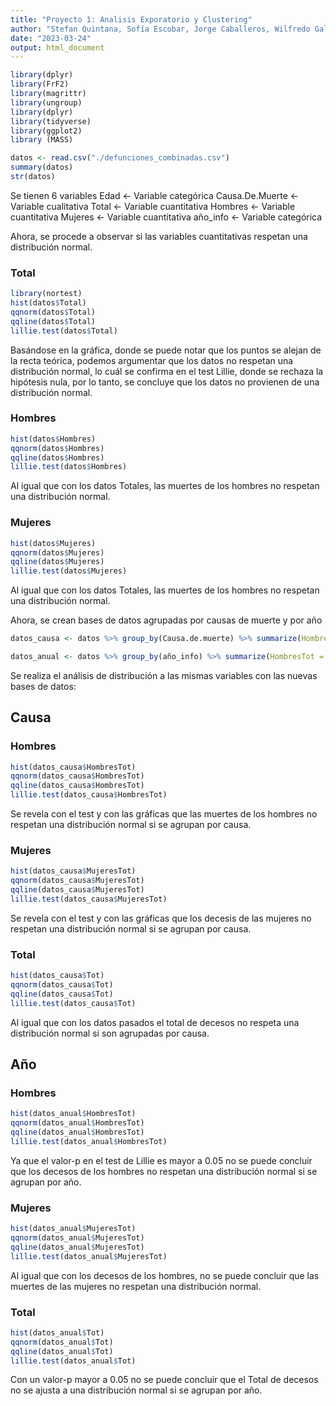 ---
title: "Proyecto 1: Analisis Exporatorio y Clustering"
author: "Stefan Quintana, Sofía Escobar, Jorge Caballeros, Wilfredo Gallegos"
date: "2023-03-24"
output: html_document
---

```{r,echo=FALSE}
library(dplyr)
library(FrF2)
library(magrittr)
library(ungroup)
library(dplyr)
library(tidyverse)
library(ggplot2)
library (MASS)

datos <- read.csv("./defunciones_combinadas.csv")
summary(datos)
str(datos)
```

Se tienen 6 variables
Edad <- Variable categórica
Causa.De.Muerte <- Variable cualitativa
Total <- Variable cuantitativa
Hombres <- Variable cuantitativa
Mujeres <- Variable cuantitativa
año_info <- Variable categórica

Ahora, se procede a observar si las variables cuantitativas respetan una distribución normal.

### Total
```{r}
library(nortest)
hist(datos$Total)
qqnorm(datos$Total)
qqline(datos$Total)
lillie.test(datos$Total)
```
Basándose en la gráfica, donde se puede notar que los puntos se alejan de la recta teórica, podemos argumentar que los datos no respetan una distribución normal, lo cuál se confirma en el test Lillie, donde se rechaza la hipótesis nula, por lo tanto, se concluye que los datos no provienen de una distribución normal.

### Hombres
```{r}
hist(datos$Hombres)
qqnorm(datos$Hombres)
qqline(datos$Hombres)
lillie.test(datos$Hombres)
```
Al igual que con los datos Totales, las muertes de los hombres no respetan una distribución normal.

### Mujeres
```{r}
hist(datos$Mujeres)
qqnorm(datos$Mujeres)
qqline(datos$Mujeres)
lillie.test(datos$Mujeres)
```
Al igual que con los datos Totales, las muertes de los hombres no respetan una distribución normal.

Ahora, se crean bases de datos agrupadas por causas de muerte y por año
```{r}
datos_causa <- datos %>% group_by(Causa.de.muerte) %>% summarize(HombresTot = sum(Hombres), MujeresTot = sum(Mujeres), Tot = sum(Total))

datos_anual <- datos %>% group_by(año_info) %>% summarize(HombresTot = sum(Hombres), MujeresTot = sum(Mujeres), Tot = sum(Total))
```

Se realiza el análisis de distribución a las mismas variables con las nuevas bases de datos:

## Causa

### Hombres
```{r}
hist(datos_causa$HombresTot)
qqnorm(datos_causa$HombresTot)
qqline(datos_causa$HombresTot)
lillie.test(datos_causa$HombresTot)
```
Se revela con el test y con las gráficas que las muertes de los hombres no respetan una distribución normal si se agrupan por causa.


### Mujeres
```{r}
hist(datos_causa$MujeresTot)
qqnorm(datos_causa$MujeresTot)
qqline(datos_causa$MujeresTot)
lillie.test(datos_causa$MujeresTot)
```
Se revela con el test y con las gráficas que los decesis de las mujeres no respetan una distribución normal si se agrupan por causa.

### Total
```{r}
hist(datos_causa$Tot)
qqnorm(datos_causa$Tot)
qqline(datos_causa$Tot)
lillie.test(datos_causa$Tot)
```
Al igual que con los datos pasados el total de decesos no respeta una distribución normal si son agrupadas por causa.

## Año

### Hombres
```{r}
hist(datos_anual$HombresTot)
qqnorm(datos_anual$HombresTot)
qqline(datos_anual$HombresTot)
lillie.test(datos_anual$HombresTot)
```
Ya que el valor-p en el test de Lillie es mayor a 0.05 no se puede concluir que los decesos de los hombres no respetan una distribución normal si se agrupan por año.

### Mujeres
```{r}
hist(datos_anual$MujeresTot)
qqnorm(datos_anual$MujeresTot)
qqline(datos_anual$MujeresTot)
lillie.test(datos_anual$MujeresTot)

```
Al igual que con los decesos de los hombres, no se puede concluir que las muertes de las mujeres no respetan una distribución normal.

### Total
```{r}
hist(datos_anual$Tot)
qqnorm(datos_anual$Tot)
qqline(datos_anual$Tot)
lillie.test(datos_anual$Tot)
```

Con un valor-p mayor a 0.05 no se puede concluir que el Total de decesos no se ajusta a una distribución normal si se agrupan por año.